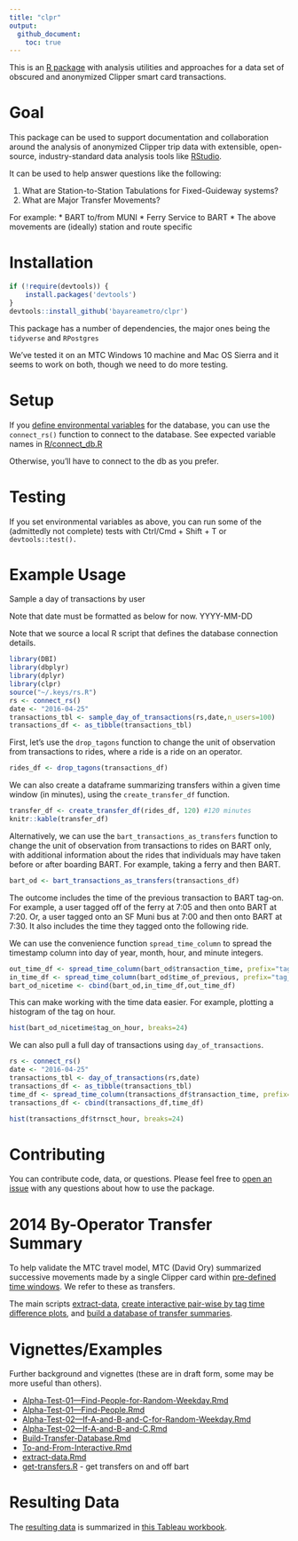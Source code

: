 ```yaml
---
title: "clpr"
output:
  github_document:
    toc: true
---
```


This is an [R package](http://kbroman.org/pkg_primer/) with analysis utilities and approaches for a data set of obscured and anonymized Clipper smart card transactions.

Goal
====

This package can be used to support documentation and collaboration around the analysis of anonymized Clipper trip data with extensible, open-source, industry-standard data analysis tools like [RStudio](https://en.wikipedia.org/wiki/RStudio).

It can be used to help answer questions like the following:

1. What are Station-to-Station Tabulations for Fixed-Guideway systems? 
2. What are Major Transfer Movements? 

For example:
* BART to/from MUNI
* Ferry Service to BART
* The above movements are (ideally) station and route specific

Installation
============

``` r
if (!require(devtools)) {
    install.packages('devtools')
}
devtools::install_github('bayareametro/clpr')
```

This package has a number of dependencies, the major ones being the `tidyverse` and `RPostgres`

We've tested it on an MTC Windows 10 machine and Mac OS Sierra and it seems to work on both, though we need to do more testing. 

Setup
==========
If you [define environmental variables](https://stat.ethz.ch/R-manual/R-devel/library/base/html/Sys.setenv.html) for the database, you can use the `connect_rs()` function to connect to the database. See expected variable names in [R/connect_db.R](R/connect_db.R) 

Otherwise, you'll have to connect to the db as you prefer. 

Testing
===========
If you set environmental variables as above, you can run some of the (admittedly not complete) tests with Ctrl/Cmd + Shift + T or `devtools::test().`

Example Usage
===========

Sample a day of transactions by user

Note that date must be formatted as below for now. YYYY-MM-DD

Note that we source a local R script that defines the database connection details. 

```r
library(DBI)
library(dbplyr)
library(dplyr)
library(clpr)
source("~/.keys/rs.R")
rs <- connect_rs()
date <- "2016-04-25"
transactions_tbl <- sample_day_of_transactions(rs,date,n_users=100)
transactions_df <- as_tibble(transactions_tbl)
```

First, let's use the `drop_tagons` function to change the unit of observation from transactions to rides, where a ride is a ride on an operator. 

```r
rides_df <- drop_tagons(transactions_df)
```

We can also create a dataframe summarizing transfers within a given time window (in minutes), using the `create_transfer_df` function. 

```r
transfer_df <- create_transfer_df(rides_df, 120) #120 minutes
knitr::kable(transfer_df)
```

Alternatively, we can use the `bart_transactions_as_transfers` function to change the unit of observation from transactions to rides on BART only, with additional information about the rides that individuals may have taken before or after boarding BART. For example, taking a ferry and then BART.   

```r
bart_od <- bart_transactions_as_transfers(transactions_df)
```

The outcome includes the time of the previous transaction to BART tag-on. For example, a user tagged off of the ferry at 7:05 and then onto BART at 7:20. Or, a user tagged onto an SF Muni bus at 7:00 and then onto BART at 7:30. It also includes the time they tagged onto the following ride. 

We can use the convenience function `spread_time_column` to spread the timestamp column into day of year, month, hour, and minute integers. 

```r
out_time_df <- spread_time_column(bart_od$transaction_time, prefix="tag_out_")
in_time_df <- spread_time_column(bart_od$time_of_previous, prefix="tag_on_")
bart_od_nicetime <- cbind(bart_od,in_time_df,out_time_df)
```

This can make working with the time data easier. For example, plotting a histogram of the tag on hour.  

```r
hist(bart_od_nicetime$tag_on_hour, breaks=24)
```

We can also pull a full day of transactions using `day_of_transactions`.

```r
rs <- connect_rs()
date <- "2016-04-25"
transactions_tbl <- day_of_transactions(rs,date)
transactions_df <- as_tibble(transactions_tbl)
time_df <- spread_time_column(transactions_df$transaction_time, prefix="trnsct_")
transactions_df <- cbind(transactions_df,time_df)
```

```r
hist(transactions_df$trnsct_hour, breaks=24)
```

Contributing
============

You can contribute code, data, or questions. Please feel free to [open an issue](https://github.com/BayAreaMetro/clpr/issues) with any questions about how to use the package.  

2014 By-Operator Transfer Summary 
====

To help validate the MTC travel model, MTC (David Ory) summarized successive movements made by a single Clipper card within [pre-defined time windows](data-raw/transfer_rules_database.csv). We refer to these as transfers.

The main scripts [extract-data](vignettes/extract-data.Rmd), [create interactive pair-wise by tag time difference plots](vignettes/To-and-From-Interactive.Rmd), and [build a database of transfer summaries](vignettes/Build-Transfer-Database.Rmd).

Vignettes/Examples
==================

Further background and vignettes (these are in draft form, some may be more useful than others).

-   [Alpha-Test-01---Find-People-for-Random-Weekday.Rmd](vignettes/AlphaTest01---Find-People-for-Random-Weekday.Rmd)
-   [Alpha-Test-01---Find-People.Rmd](vignettes/Alpha-Test-01---Find-People.Rmd)
-   [Alpha-Test-02---If-A-and-B-and-C-for-Random-Weekday.Rmd](vignettes/Alpha-Test-02---If-A-and-B-and-C-for-Random-Weekday.Rmd)
-   [Alpha-Test-02---If-A-and-B-and-C.Rmd](vignettes/Alpha-Test-02---If-A-and-B-and-C.Rmd)
-   [Build-Transfer-Database.Rmd](vignettes/Build-Transfer-Database.Rmd)
-   [To-and-From-Interactive.Rmd](vignettes/To-and-From-Interactive.Rmd)
-   [extract-data.Rmd](vignettes/extract-data.Rmd)
-   [get-transfers.R](vignettes/extract-data.Rmd) - get transfers on and off bart

Resulting Data
==============

The [resulting data](data-raw/Transfers%20by%20day%20by%20agency%20pair.csv) is summarized in [this Tableau workbook](data-raw/Clipper%20Transfers.twb).
